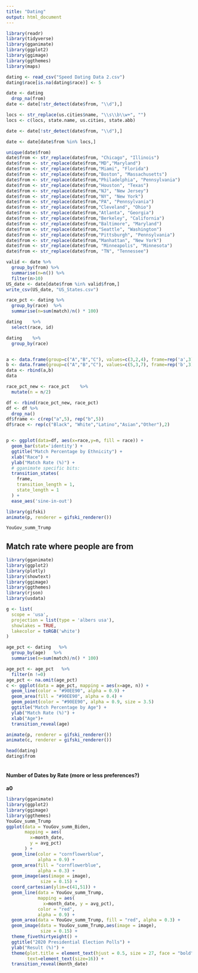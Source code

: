 ```yaml
---
title: "Dating"
output: html_document
---
```


```r
library(readr)
library(tidyverse)
library(gganimate)
library(ggplot2)
library(ggimage)
library(ggthemes)
library(maps)

dating <- read_csv("Speed Dating Data 2.csv")
dating$race[is.na(dating$race)] <- 5

date <- dating   
  drop_na(from)
date <- date[!str_detect(date$from, "\\d"),]

locs <- str_replace(us.cities$name, "\\s\\b\\w+", "")
locs <- c(locs, state.name, us.cities, state.abb)

date <- date[!str_detect(date$from, "\\d"),]

date <- date[date$from %in% locs,]

unique(date$from)
date$from <- str_replace(date$from, "Chicago", "Illinois")
date$from <- str_replace(date$from,"MD","Maryland")
date$from <- str_replace(date$from,"Miami", "Florida")   
date$from <- str_replace(date$from,"Boston", "Massachusetts")   
date$from <- str_replace(date$from,"Philadelphia", "Pennsylvania")   
date$from <- str_replace(date$from,"Houston", "Texas")   
date$from <- str_replace(date$from,"NJ", "New Jersey")   
date$from <- str_replace(date$from,"NY", "New York")   
date$from <- str_replace(date$from,"PA", "Pennsylvania")   
date$from <- str_replace(date$from,"Cleveland", "Ohio")   
date$from <- str_replace(date$from,"Atlanta", "Georgia")   
date$from <- str_replace(date$from,"Berkeley", "California")   
date$from <- str_replace(date$from,"Baltimore", "Maryland")   
date$from <- str_replace(date$from,"Seattle", "Washington")   
date$from <- str_replace(date$from,"Pittsburgh", "Pennsylvania")   
date$from <- str_replace(date$from,"Manhattan", "New York")   
date$from <- str_replace(date$from, "Minneapolis", "Minnesota")   
date$from <- str_replace(date$from, "TN", "Tennessee")

valid <- date %>% 
  group_by(from) %>% 
  summarise(n=n()) %>% 
  filter(n>10)
US_date <- date[date$from %in% valid$from,]
write_csv(US_date, "US_States.csv")

```

```r
race_pct <- dating %>% 
  group_by(race)  %>% 
  summarise(n=sum(match)/n() * 100)

dating    %>% 
  select(race, id)

dating    %>% 
  group_by(race)


a <- data.frame(group=c("A","B","C"), values=c(3,2,4), frame=rep('a',3))
b <- data.frame(group=c("A","B","C"), values=c(5,3,7), frame=rep('b',3))
data <- rbind(a,b)  
data

race_pct_new <- race_pct    %>% 
  mutate(n = n/2)

df <- rbind(race_pct_new, race_pct)
df <- df %>% 
  drop_na()
df$frame <- c(rep("a",5), rep("b",5))
df$race <- rep(c("Black", "White","Latino","Asian","Other"),2)


p <- ggplot(data=df, aes(x=race,y=n, fill = race)) +
  geom_bar(stat='identity') +
  ggtitle("Match Percentage by Ethnicity") +
  xlab("Race") + 
  ylab("Match Rate (%)") + 
  # gganimate specific bits:
  transition_states(
    frame,
    transition_length = 1,
    state_length = 1
  ) +
  ease_aes('sine-in-out') 

library(gifski)
animate(p, renderer = gifski_renderer())

YouGov_summ_Trump

```



## Match rate where people are from
```r
library(gganimate)
library(ggplot2)
library(plotly)
library(showtext)
library(ggimage)
library(ggthemes)
library(rjson)
library(usdata)

g <- list(
  scope = 'usa',
  projection = list(type = 'albers usa'),
  showlakes = TRUE,
  lakecolor = toRGB('white')
)
```

```r
age_pct <- dating   %>% 
  group_by(age)   %>% 
  summarise(n=sum(match)/n() * 100)

age_pct <- age_pct   %>% 
  filter(n !=0)
age_pct <- na.omit(age_pct)
c <- ggplot(data = age_pct, mapping = aes(x=age, n)) + 
  geom_line(color = "#90EE90", alpha = 0.9) +
  geom_area(fill = "#90EE90", alpha = 0.4) +
  geom_point(color = "#90EE90", alpha = 0.9, size = 3.5)
  ggtitle("Match Percentage by Age") + 
  ylab("Match Rate (%)") + 
  xlab("Age")+
  transition_reveal(age)

animate(p, renderer = gifski_renderer())
animate(c, renderer = gifski_renderer())

head(dating)
dating$from
  
```

#### Number of Dates by Rate (more or less preferences?)
**a0**


```r
library(gganimate)
library(ggplot2)
library(ggimage)
library(ggthemes)
YouGov_summ_Trump
ggplot(data = YouGov_summ_Biden, 
       mapping = aes(
         x=month_date, 
         y = avg_pct)
       ) +
  geom_line(color = "cornflowerblue", 
            alpha = 0.9) +
  geom_area(fill = "cornflowerblue", 
            alpha = 0.3) +
  geom_image(aes(image = image),
             size = 0.15) +
  coord_cartesian(ylim=c(41,51)) +
  geom_line(data = YouGov_summ_Trump,
            mapping = aes(
              x=month_date, y = avg_pct),
            color = "red", 
            alpha = 0.9) +
  geom_area(data = YouGov_summ_Trump, fill = "red", alpha = 0.3) +
  geom_image(data = YouGov_summ_Trump,aes(image = image),
             size = 0.15) +
  theme_fivethirtyeight() +
  ggtitle("2020 Presidential Election Polls") + 
  ylab("Result (%)") + 
  theme(plot.title = element_text(hjust = 0.5, size = 27, face = "bold"),
        text=element_text(size=16)) +
  transition_reveal(month_date)

```


